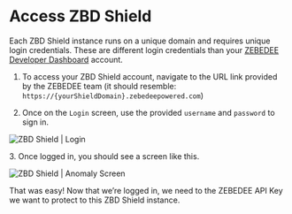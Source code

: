# Access ZBD Shield

Each ZBD Shield instance runs on a unique domain and requires unique login credentials. These are different login credentials than your [ZEBEDEE Developer Dashboard](https://dashboard.zebedee.io) account.

1.  To access your ZBD Shield account, navigate to the URL link provided by the ZEBEDEE team (it should resemble: `https://{yourShieldDomain}.zebedeepowered.com`)
    
2.  Once on the `Login` screen, use the provided `username` and `password` to sign in.
    

<Frame type="glass" caption="ZBD Shield | Login">
  <img src="https://docs.zebedee.io/img/v2/shield-login.png" alt="ZBD Shield | Login" />
</Frame>
<br />

3\. Once logged in, you should see a screen like this.

<Frame type="glass" caption="ZBD Shield | Anomaly Screen">
  <img src="https://docs.zebedee.io/img/v2/shield-anomaly.png" alt="ZBD Shield | Anomaly Screen" />
</Frame>
<br />

That was easy! Now that we’re logged in, we need to the ZEBEDEE API Key we want to protect to this ZBD Shield instance.